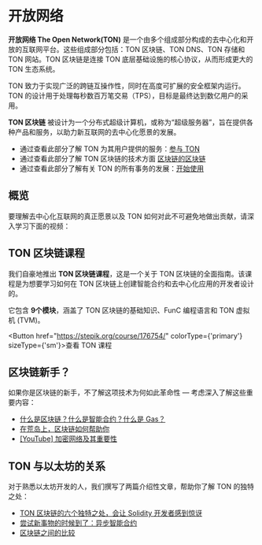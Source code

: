 

# 开放网络

__开放网络 The Open Network(TON)__ 是一个由多个组成部分构成的去中心化和开放的互联网平台。这些组成部分包括：TON 区块链、TON DNS、TON 存储和 TON 网站。TON 区块链是连接 TON 底层基础设施的核心协议，从而形成更大的 TON 生态系统。

TON 致力于实现广泛的跨链互操作性，同时在高度可扩展的安全框架内运行。TON 的设计用于处理每秒数百万笔交易（TPS），目标是最终达到数亿用户的采用。

__TON 区块链__ 被设计为一个分布式超级计算机，或称为“超级服务器”，旨在提供各种产品和服务，以助力新互联网的去中心化愿景的发展。

* 通过查看此部分了解 TON 为其用户提供的服务：[参与 TON](/participate/)
* 通过查看此部分了解 TON 区块链的技术方面 [区块链的区块链](/learn/overviews/ton-blockchain)
* 通过查看此部分了解有关 TON 的所有事务的发展：[开始使用](/develop/overview)

## 概览

要理解去中心化互联网的真正愿景以及 TON 如何对此不可避免地做出贡献，请深入学习下面的视频：

<Player url="https://www.youtube.com/watch?v=XgzHmV_nnpY" />


## TON 区块链课程

我们自豪地推出 __TON 区块链课程__，这是一个关于 TON 区块链的全面指南。该课程是为想要学习如何在 TON 区块链上创建智能合约和去中心化应用的开发者设计的。

它包含 __9个模块__，涵盖了 TON 区块链的基础知识、FunC 编程语言和 TON 虚拟机 (TVM)。

<Button href="https://stepik.org/course/176754/" colorType={'primary'} sizeType={'sm'}>查看 TON 课程</Button>


## 区块链新手？

如果你是区块链的新手，不了解这项技术为何如此革命性 — 考虑深入了解这些重要内容：

* [什么是区块链？什么是智能合约？什么是 Gas？](https://blog.ton.org/what_is_blockchain)
* [在荒岛上，区块链如何帮助你](https://talkol.medium.com/why-decentralized-consensus-blockchain-is-good-for-business-5ff263468210)
* [\[YouTube\] 加密网络及其重要性](https://youtu.be/2wxtiNgXBaU)


## TON 与以太坊的关系

对于熟悉以太坊开发的人，我们撰写了两篇介绍性文章，帮助你了解 TON 的独特之处：

* [TON 区块链的六个独特之处，会让 Solidity 开发者感到惊讶](https://blog.ton.org/six-unique-aspects-of-ton-blockchain-that-will-surprise-solidity-developers)
* [尝试新事物的时候到了：异步智能合约](https://telegra.ph/Its-time-to-try-something-new-Asynchronous-smart-contracts-03-25)
* [区块链之间的比较](https://ton.org/comparison_of_blockchains.pdf)
